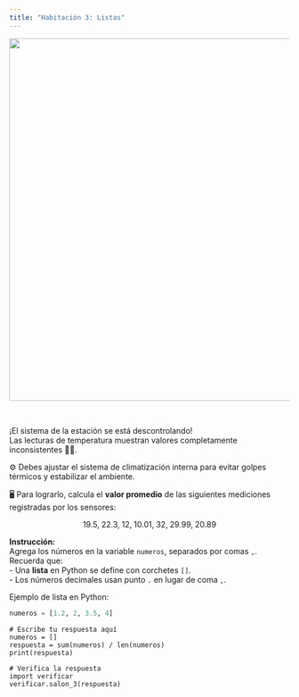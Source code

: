 ```yaml
---
title: "Habitación 3: Listas"
---
```



<center>
<img src="./img/sala_04.png" width="650">
</center>

<br/>

¡El sistema de la estación se está descontrolando!  
Las lecturas de temperatura muestran valores completamente inconsistentes 🧊🔥.  

⚙️ Debes ajustar el sistema de climatización interna para evitar golpes térmicos y estabilizar el ambiente.  

🖥️ Para lograrlo, calcula el **valor promedio** de las siguientes mediciones registradas por los sensores:

$$
19.5,\; 22.3,\; 12,\; 10.01,\; 32,\; 29.99,\; 20.89
$$

<div class="alert alert-info">
**Instrucción:**  
Agrega los números en la variable `numeros`, separados por comas `,`.  
Recuerda que:  
- Una **lista** en Python se define con corchetes `[]`.  
- Los números decimales usan punto `.` en lugar de coma `,`.
</div>

::: {.callout-tip title="Pista" collapse="true"}
Ejemplo de lista en Python:
```python
numeros = [1.2, 2, 3.5, 4]
````

:::

```pyodide-python
# Escribe tu respuesta aquí
numeros = []
respuesta = sum(numeros) / len(numeros)
print(respuesta)

# Verifica la respuesta
import verificar
verificar.salon_3(respuesta)
```
